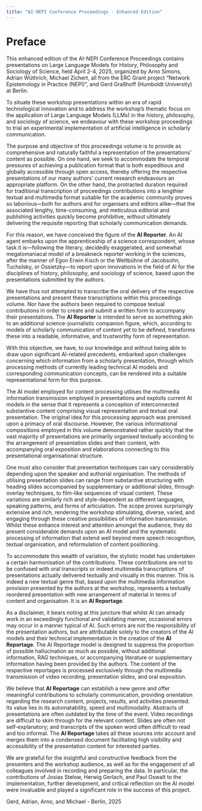 ```yaml
---
title: "AI-NEPI Conference Proceedings - Enhanced Edition"
---
```


# Preface

This enhanced edition of the AI-NEPI Conference Proceedings contains presentations on Large Language Models for History, Philosophy and Sociology of Science, held April 2-4, 2025, organized by Arno Simons, Adrian Wüthrich, Michael Zichert, all from the ERC Grant project "Network Epistemology in Practice (NEPI)", and Gerd Graßhoff (Humboldt University) at Berlin.

To situate these workshop presentations within an era of rapid technological innovation and to address the workshop's thematic focus on the application of Large Language Models (LLMs) in the history, philosophy, and sociology of science, we endeavour with these workshop proceedings to trial an experimental implementation of artificial intelligence in scholarly communication.

The purpose and objective of this proceedings volume is to provide as comprehensive and naturally faithful a representation of the presentations' content as possible. On one hand, we seek to accommodate the temporal pressures of achieving a publication format that is both expeditious and globally accessible through open access, thereby offering the respective presentations of our many authors' current research endeavours an appropriate platform. On the other hand, the protracted duration required for traditional transcription of proceedings contributions into a lengthier textual and multimedia format suitable for the academic community proves so laborious—both for authors and for organisers and editors alike—that the associated lengthy, time-consuming, and meticulous editorial and publishing activities quickly become prohibitive, without ultimately delivering the requisite reporting that scholarly communication demands.

For this reason, we have conceived the figure of the **AI Reporter**. An AI agent embarks upon the apprenticeship of a science correspondent, whose task it is—following the literary, decidedly exaggerated, and somewhat megalomaniacal model of a breakneck reporter working in the sciences, after the manner of Egon Erwin Kisch or the Weltbühne of Jacobsohn, Tucholsky, or Ossietzky—to report upon innovations in the field of AI for the disciplines of history, philosophy, and sociology of science, based upon the presentations submitted by the authors.

We have thus not attempted to transcribe the oral delivery of the respective presentations and present these transcriptions within this proceedings volume. Nor have the authors been required to compose textual contributions in order to create and submit a written form to accompany their presentations. The **AI Reporter** is intended to serve as something akin to an additional science-journalistic companion figure, which, according to models of scholarly communication of content yet to be defined, transforms these into a readable, informative, and trustworthy form of representation.

With this objective, we have, to our knowledge and without being able to draw upon significant AI-related precedents, embarked upon challenges concerning which information from a scholarly presentation, through which processing methods of currently leading technical AI models and corresponding communication concepts, can be rendered into a suitable representational form for this purpose.

The AI model employed for content processing utilises the multimedia information transmission employed in presentations and exploits current AI models in the sense that it represents a conception of interconnected substantive content comprising visual representation and textual oral presentation. The original idea for this processing approach was premised upon a primacy of oral discourse. However, the various informational compositions employed in this volume demonstrated rather quickly that the vast majority of presentations are primarily organised textually according to the arrangement of presentation slides and their content, with accompanying oral exposition and elaborations connecting to this presentational organisational structure. 

One must also consider that presentation techniques can vary considerably depending upon the speaker and authorial organisation. The methods of utilising presentation slides can range from substantive structuring with heading slides accompanied by supplementary or additional slides, through overlay techniques, to film-like sequences of visual content. These variations are similarly rich and style-dependent as different languages, speaking patterns, and forms of articulation. The scope proves surprisingly extensive and rich, rendering the workshop stimulating, diverse, varied, and engaging through these creative possibilities of information transmission. Whilst these enhance interest and attention amongst the audience, they do present considerable demands upon an AI model and the systematic processing of information that extend well beyond mere speech recognition, textual organisation, and reformulation of content positioning.

To accommodate this wealth of variation, the stylistic model has undertaken a certain harmonisation of the contributions. These contributions are not to be confused with oral transcripts or indeed multimedia transcriptions of presentations actually delivered textually and visually in this manner. This is indeed a new textual genre that, based upon the multimedia information provision presented by the authors at the workshop, represents a textually reordered presentation with new arrangement of material in terms of content and organisation. It is an **AI Reportage**.

As a disclaimer, it bears noting at this juncture that whilst AI can already work in an exceedingly functional and validating manner, occasional errors may occur in a manner typical of AI. Such errors are not the responsibility of the presentation authors, but are attributable solely to the creators of the AI models and their technical implementation in the creation of the **AI Reportage**. The AI Reportage model is designed to suppress the proportion of possible hallucination as much as possible, without additional information, RAG techniques, or accompanying literature or supplementary information having been provided by the authors. The content of the respective reportages is processed exclusively through the multimedia transmission of video recording, presentation slides, and oral exposition.

We believe that **AI Reportage** can establish a new genre and offer meaningful contributions to scholarly communication, providing orientation regarding the research content, projects, results, and activities presented. Its value lies in its automatability, speed and multimodality. Abstracts of presentations are often outdated by the time of the event. Video recordings are difficult to skim through for the relevant content. Slides are often not self-explanatory; and transcripts of the spoken word often difficult to read and too informal. The **AI Reportage** takes all these sources into account and merges them into a condensed document facilitating high visibility and accessibility of the presentation content for interested parties.

We are grateful for the insightful and constructive feedback from the presenters and the workshop audience, as well as for the engagement of all colleagues involved in recording and preparing the data. In particular, the contributions of Josias Stelow, Herwig Gerlach, and Paul Oswalt to the implementation, further development, and critical reflection on the AI model were invaluable and played a significant role in the success of this project.


Gerd, Adrian, Arno, and Michael - Berlin, 2025